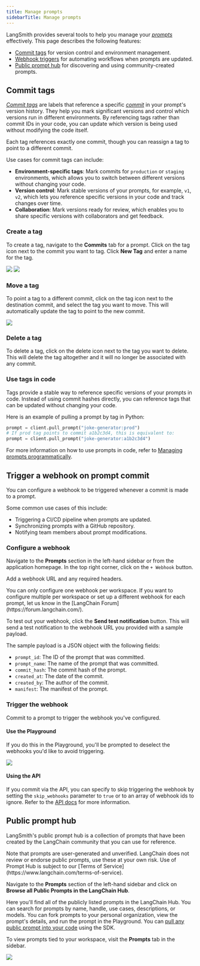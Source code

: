 ```yaml
---
title: Manage prompts
sidebarTitle: Manage prompts
---
```


LangSmith provides several tools to help you manage your [_prompts_](/langsmith/prompt-engineering-concepts) effectively. This page describes the following features:

- [Commit tags](#commit-tags) for version control and environment management.
- [Webhook triggers](#trigger-a-webhook-on-prompt-commit) for automating workflows when prompts are updated.
- [Public prompt hub](#public-prompt-hub) for discovering and using community-created prompts.

## Commit tags

[_Commit tags_](/langsmith/prompt-engineering-concepts#tags) are labels that reference a specific [_commit_](/langsmith/prompt-engineering-concepts#commits) in your prompt's version history. They help you mark significant versions and control which versions run in different environments. By referencing tags rather than commit IDs in your code, you can update which version is being used without modifying the code itself.

Each tag references exactly one commit, though you can reassign a tag to point to a different commit.

Use cases for commit tags can include:

- **Environment-specific tags**: Mark commits for `production` or `staging` environments, which allows you to switch between different versions without changing your code.
- **Version control**: Mark stable versions of your prompts, for example, `v1`, `v2`, which lets you reference specific versions in your code and track changes over time.
- **Collaboration**: Mark versions ready for review, which enables you to share specific versions with collaborators and get feedback.

### Create a tag

To create a tag, navigate to the **Commits** tab for a prompt. Click on the tag icon next to the commit you want to tag. Click **New Tag** and enter a name for the tag.

![](/langsmith/images/commits-tab.png) ![](/langsmith/images/create-new-prompt-tag.png)

### Move a tag

To point a tag to a different commit, click on the tag icon next to the destination commit, and select the tag you want to move. This will automatically update the tag to point to the new commit.

![](/langsmith/images/move-prompt-tag.png)

### Delete a tag

To delete a tag, click on the delete icon next to the tag you want to delete. This will delete the tag altogether and it will no longer be associated with any commit.

### Use tags in code

Tags provide a stable way to reference specific versions of your prompts in code. Instead of using commit hashes directly, you can reference tags that can be updated without changing your code.

Here is an example of pulling a prompt by tag in Python:

```python
prompt = client.pull_prompt("joke-generator:prod")
# If prod tag points to commit a1b2c3d4, this is equivalent to:
prompt = client.pull_prompt("joke-generator:a1b2c3d4")
```

For more information on how to use prompts in code, refer to [Managing prompts programmatically](/langsmith/manage-prompts-programmatically).

## Trigger a webhook on prompt commit

You can configure a webhook to be triggered whenever a commit is made to a prompt.

Some common use cases of this include:

* Triggering a CI/CD pipeline when prompts are updated.
* Synchronizing prompts with a GitHub repository.
* Notifying team members about prompt modifications.

### Configure a webhook

Navigate to the **Prompts** section in the left-hand sidebar or from the application homepage. In the top right corner, click on the `+ Webhook` button.

Add a webhook URL and any required headers.

<Note>
You can only configure one webhook per workspace. If you want to configure multiple per workspace or set up a different webhook for each prompt, let us know in the [LangChain Forum](https://forum.langchain.com/).
</Note>

To test out your webhook, click the **Send test notification** button. This will send a test notification to the webhook URL you provided with a sample payload.

The sample payload is a JSON object with the following fields:

- `prompt_id`: The ID of the prompt that was committed.
- `prompt_name`: The name of the prompt that was committed.
- `commit_hash`: The commit hash of the prompt.
- `created_at`: The date of the commit.
- `created_by`: The author of the commit.
- `manifest`: The manifest of the prompt.

### Trigger the webhook

Commit to a prompt to trigger the webhook you've configured.

#### Use the Playground

If you do this in the Playground, you'll be prompted to deselect the webhooks you'd like to avoid triggering.

![](/langsmith/images/commit-prompt-playground.png)

#### Using the API

If you commit via the API, you can specify to skip triggering the webhook by setting the `skip_webhooks` parameter to `true` or to an array of webhook ids to ignore. Refer to the [API docs](https://api.smith.langchain.com/redoc#tag/commits/operation/create_commit_api_v1_commits__owner___repo__post) for more information.

## Public prompt hub

LangSmith's public prompt hub is a collection of prompts that have been created by the LangChain community that you can use for reference.

<Note>
Note that prompts are user-generated and unverified. LangChain does not review or endorse public prompts, use these at your own risk. Use of Prompt Hub is subject to our [Terms of Service](https://www.langchain.com/terms-of-service).
</Note>

Navigate to the **Prompts** section of the left-hand sidebar and click on **Browse all Public Prompts in the LangChain Hub**.

Here you'll find all of the publicly listed prompts in the LangChain Hub. You can search for prompts by name, handle, use cases, descriptions, or models. You can fork prompts to your personal organization, view the prompt's details, and run the prompt in the Playground. You can [pull any public prompt into your code](/langsmith/manage-prompts-programmatically) using the SDK.

To view prompts tied to your workspace, visit the **Prompts** tab in the sidebar.

![](/langsmith/images/prompts-tab.png)

